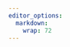 ```yaml
---
editor_options:
  markdown:
    wrap: 72
---
```


<!-- # Introduction {-}

How individuals perceive the world around them has been a central issue in sociology and social psychology. In this regard, the literature on preference formation suggests that these rely on normative structures such as values, ideological or political conceptions about the world [@smithCulturalValuesModerate2018; @Janmaat2013]. 

In addition, the theoretical and empirical development in sociological social justice research has focused on the role of situations and societal context over justice evaluations and distributive preferences [@Liebig-Sauer2016].  -->























